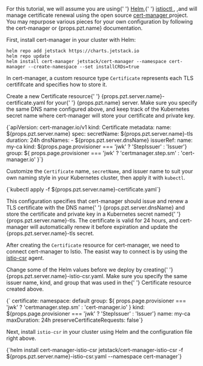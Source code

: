 <p>
  For this tutorial, we will assume you are using{' '}
  <a href="https://helm.sh/">Helm</a>,{' '}
  <a href="https://istio.io/latest/docs/reference/commands/istioctl/">
    istioctl
  </a>
  , ,and will manage certificate renewal using the open source <a href="https://cert-manager.io/docs/">
    cert-manager
  </a> project. You may repurpose various pieces for your own configuration by following
  the cert-manager or {props.pzt.name} documentation.
</p>

First, install cert-manager in your cluster with Helm:

```shell
helm repo add jetstack https://charts.jetstack.io
helm repo update
helm install cert-manager jetstack/cert-manager --namespace cert-manager --create-namespace --set installCRDs=true
```

In cert-manager, a custom resource type `Certificate` represents
each TLS certififcate and specifies how to store it.

<p>
  Create a new <inlineCode>Certificate</inlineCode> resource{' '}
  <inlineCode>{props.pzt.server.name}-certificate.yaml</inlineCode> for your{' '}
  {props.pzt.name} server. Make sure you specify the same DNS name configured
  above, and keep track of the Kubernetes secret name where cert-manager will
  store your certificate and private key.
</p>

<CodeBlock autoCopy language="yaml">
  {`apiVersion: cert-manager.io/v1
kind: Certificate
metadata:
  name: ${props.pzt.server.name}
spec:
  secretName: ${props.pzt.server.name}-tls
  duration: 24h
  dnsNames:
    - ${props.pzt.server.dnsName}
  issuerRef:
    name: my-ca
    kind: ${props.page.provisioner === 'jwk' ? 'StepIssuer' : 'Issuer'}
    group: ${
      props.page.provisioner === 'jwk'
        ? 'certmanager.step.sm'
        : 'cert-manager.io'
    }`}
</CodeBlock>

Customize the `Certificate` name, `secretName`, and issuer name to suit your own naming style in your Kubernetes cluster, then apply it with `kubectl`.

<CodeBlock autoCopy language="shell">
  {`kubectl apply -f ${props.pzt.server.name}-certificate.yaml`}
</CodeBlock>

<p>
  This configuration specifies that cert-manager should issue and renew a TLS
  certificate with the DNS name{' '}
  <inlineCode>{props.pzt.server.dnsName}</inlineCode> and store the certificate
  and private key in a Kubernetes secret named{' '}
  <inlineCode>{props.pzt.server.name}-tls</inlineCode>. The certificate is valid
  for 24 hours, and cert-manager will automatically renew it before expiration
  and update the <inlineCode>{props.pzt.server.name}-tls</inlineCode> secret.
</p>

After creating the `Certificate` resource for cert-manager, we need to connect cert-manager to Istio.
The easist way to connect is by using the <a href="https://github.com/cert-manager/istio-csr">istio-csr</a> agent.

<p>
  Change some of the Helm values before we deploy by creating{' '}
  <inlineCode>{props.pzt.server.name}-istio-csr.yaml</inlineCode>. Make sure you
  specify the same issuer name, kind, and group that was used in the{' '}
  <inlineCode>Certificate</inlineCode> resource created above.
</p>

<CodeBlock autoCopy language="yaml">
  {`
certificate:
 namespace: default
 group: ${
   props.page.provisioner === 'jwk' ? 'certmanager.step.sm' : 'cert-manager.io'
 }
 kind: ${props.page.provisioner === 'jwk' ? 'StepIssuer' : 'Issuer'}
 name: my-ca
 maxDuration: 24h
 preserveCertificateRequests: false`}
</CodeBlock>

Next, install `istio-csr` in your cluster using Helm and the configuration file right above.

<CodeBlock autoCopy language="shell">
  {`helm install cert-manager-istio-csr jetstack/cert-manager-istio-csr -f ${props.pzt.server.name}-istio-csr.yaml --namespace cert-manager`}
</CodeBlock>
